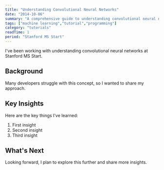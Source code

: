 ```yaml
---
title: "Understanding Convolutional Neural Networks"
date: "2014-10-06"
summary: "A comprehensive guide to understanding convolutional neural networks. Learn the fundamentals and best practices."
tags: ["machine learning","tutorial","programming"]
category: "tutorials"
readTime: 1
period: "Stanford MS Start"
---
```


I've been working with understanding convolutional neural networks at Stanford MS Start.

## Background

Many developers struggle with this concept, so I wanted to share my approach.

## Key Insights

Here are the key things I've learned:

1. First insight
2. Second insight
3. Third insight

## What's Next

Looking forward, I plan to explore this further and share more insights.

